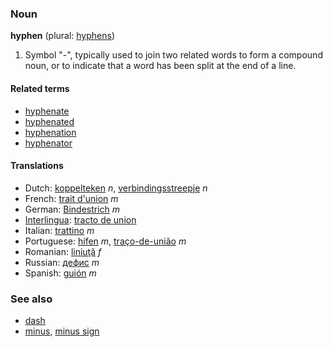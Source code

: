 ===Noun===
'''hyphen''' (plural: [[hyphens]])

# Symbol "-", typically used to join two related words to form a compound noun, or to indicate that a word has been split at the end of a line.

====Related terms====
*[[hyphenate]]
*[[hyphenated]]
*[[hyphenation]]
*[[hyphenator]]

====Translations====
*Dutch: [[koppelteken]] ''n'', [[verbindingsstreepje]] ''n''
*French: [[trait d'union]] ''m''
*German: [[Bindestrich]] ''m''
*[[Interlingua]]: [[tracto de union]]
*Italian: [[trattino]] ''m''
*Portuguese: [[hífen]] ''m'', [[traço-de-união]] ''m''
*Romanian: [[liniuţă]] ''f''
*Russian: [[дефис]] ''m''
*Spanish: [[guión]] ''m''

===See also===
*[[dash]]
*[[minus]], [[minus sign]]